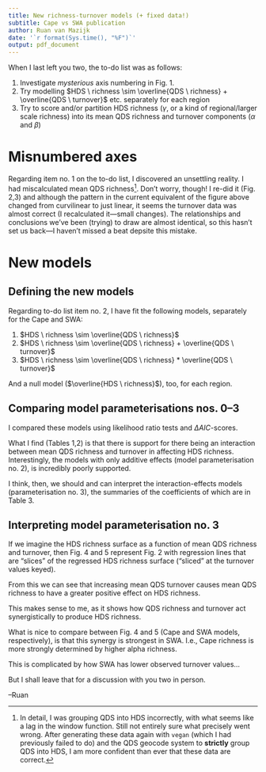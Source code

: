 ```yaml
---
title: New richness-turnover models (+ fixed data!)
subtitle: Cape vs SWA publication
author: Ruan van Mazijk
date: '`r format(Sys.time(), "%F")`'
output: pdf_document
---
```


When I last left you two, the to-do list was as follows:

1. Investigate _mysterious_ axis numbering in Fig. 1.
2. Try modelling $HDS \ richness \sim \overline{QDS \ richness} + \overline{QDS \ turnover}$ etc. separately for each region
3. Try to score and/or partition HDS richness ($\gamma$, or a kind of regional/larger scale richness) into its mean QDS richness and turnover components ($\alpha$ and $\beta$)

# Misnumbered axes

Regarding item no. 1 on the to-do list, I discovered an unsettling reality. I had miscalculated mean QDS richness[^1]. Don't worry, though! I re-did it (Fig. 2,3) and although the pattern in the current equivalent of the figure above changed from curvilinear to just linear, it seems the turnover data was almost correct (I recalculated it---small changes). The relationships and conclusions we've been (trying) to draw are almost identical, so this hasn't set us back---I haven't missed a beat depsite this mistake.

[^1]: In detail, I was grouping QDS into HDS incorrectly, with what seems like a lag in the window function. Still not entirely sure what precisely went wrong. After generating these data again with `vegan` (which I had previously failed to do) and the QDS geocode system to **strictly** group QDS into HDS, I am more confident than ever that these data are correct.

# New models

## Defining the new models

Regarding to-do list item no. 2, I have fit the following models, separately for the Cape and SWA:

1. $HDS \ richness \sim \overline{QDS \ richness}$
2. $HDS \ richness \sim \overline{QDS \ richness} + \overline{QDS \ turnover}$
3. $HDS \ richness \sim \overline{QDS \ richness} * \overline{QDS \ turnover}$

And a null model ($\overline{HDS \ richness}$), too, for each region.

## Comparing model parameterisations nos. 0--3

I compared these models using likelihood ratio tests and $\Delta AIC$-scores.

What I find (Tables 1,2) is that there is support for there being an interaction between mean QDS richness and turnover in affecting HDS richness. Interestingly, the models with only additive effects (model parameterisation no. 2), is incredibly poorly supported.

I think, then, we should and can interpret the interaction-effects models (parameterisation no. 3), the summaries of the coefficients of which are in Table 3.

## Interpreting model parameterisation no. 3

If we imagine the HDS richness surface as a function of mean QDS richness and turnover, then Fig. 4 and 5 represent Fig. 2 with regression lines that are "slices" of the regressed HDS richness surface ("sliced" at the turnover values keyed).

From this we can see that increasing mean QDS turnover causes mean QDS richness to have a greater positive effect on HDS richness.

This makes sense to me, as it shows how QDS richness and turnover act synergistically to produce HDS richness.

What is nice to compare between Fig. 4 and 5 (Cape and SWA models, respectively), is that this synergy is strongest in SWA. I.e., Cape richness is more strongly determined by higher alpha richness.

This is complicated by how SWA has lower observed turnover values... 

But I shall leave that for a discussion with you two in person.

--Ruan
